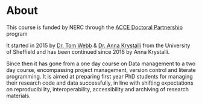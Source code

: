 # About


This course is funded by NERC through the [ACCE Doctoral Partnership](https://acce.shef.ac.uk/) program

It started in 2015 by [Dr. Tom Webb](https://www.sheffield.ac.uk/aps/staff-and-students/acadstaff/webb) & [Dr. Anna Krystalli](https://annakrystalli.me/) from the University of Sheffield and has been continued since 2016 by Anna Krystalli.

Since then it has gone from a one day course on Data management to a two day course, encompassing project management, version control and literate programming. It is aimed at preparing first year PhD students for managing their research code and data successfully, in line with shifting expectations on reproducibility, interoperability, accessibility and archiving of research materials.
